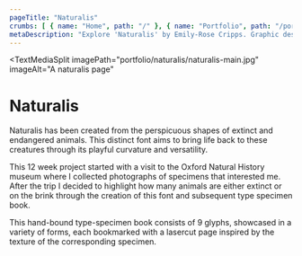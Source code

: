 ```yaml
---
pageTitle: "Naturalis"
crumbs: [ { name: "Home", path: "/" }, { name: "Portfolio", path: "/portfolio/" }, { name: "Naturalis", path: "/portfolio/naturalis" } ]
metaDescription: "Explore 'Naturalis' by Emily-Rose Cripps. Graphic designer based in Oxford, UK. Book-making, exhibition design and more."
---
```


<TextMediaSplit
    imagePath="portfolio/naturalis/naturalis-main.jpg"
    imageAlt="A naturalis page"
>

# Naturalis

Naturalis has been created from the perspicuous shapes of extinct and endangered animals. This distinct font aims to bring life back to these creatures through its playful curvature and versatility.

This 12 week project started with a visit to the Oxford Natural History museum where I collected photographs of specimens that interested me. After the trip I decided to highlight how many animals are either extinct or on the brink through the creation of this font and subsequent type specimen book.

This hand-bound type-specimen book consists of 9 glyphs, showcased in a variety of forms, each bookmarked with a lasercut page inspired by the texture of the corresponding specimen.

</TextMediaSplit>

<ImageBar imagesDirectory="portfolio/naturalis/lightbox" />